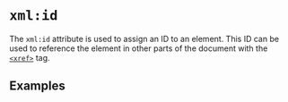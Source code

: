 # `xml:id`

The `xml:id` attribute is used to assign an ID to an element. This ID can be used to reference the element in other parts of the document
with the [`<xref>`](../elements/xref) tag.

## Examples

    